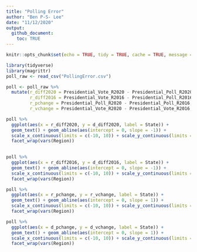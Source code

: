 ```yaml
---
title: "Polling Error"
author: "Ben P-S- Lee"
date: "11/12/2020"
output:
  github_document:
    toc: TRUE
---
```


```r
knitr::opts_chunk$set(echo = TRUE, tidy = TRUE, cache = TRUE, message = FALSE, warning = FALSE)
```

```r

library(tidyverse)
library(magrittr)
poll_raw <- read_csv("PollingError.csv")

poll <- poll_raw %>%
  mutate(r_diff2020 = Presidential_Vote_R2020 - Presidential_Poll_R2020, d_diff2020 = Presidential_Vote_D2020 - Presidential_Poll_D2020,
         r_diff2016 = Presidential_Vote_R2016 - Presidential_Poll_R2016, d_diff2016 = Presidential_Vote_D2016 - Presidential_Poll_D2016,
         r_pchange = Presidential_Poll_R2020 - Presidential_Poll_R2016, d_pchange = Presidential_Poll_D2020 - Presidential_Poll_D2016,
         r_vchange = Presidential_Vote_R2020 - Presidential_Vote_R2016, d_vchange = Presidential_Vote_D2020 - Presidential_Vote_D2016)

```

```r

poll %>%
  ggplot(aes(x = r_diff2020, y = d_diff2020, label = State)) +
  geom_text() + geom_abline(aes(intercept = 0, slope = -1)) +
  scale_x_continuous(limits = c(-10, 10)) + scale_y_continuous(limits = c(-10,10)) +
  facet_wrap(vars(Region))
  

```

```r

poll %>%
  ggplot(aes(x = r_diff2016, y = d_diff2016, label = State)) +
  geom_text() + geom_abline(aes(intercept = 0, slope = -1)) +
  scale_x_continuous(limits = c(-10, 10)) + scale_y_continuous(limits = c(-10,10)) +
  facet_wrap(vars(Region))

```

```r

poll %>%
  ggplot(aes(x = r_pchange, y = r_vchange, label = State)) +
  geom_text() + geom_abline(aes(intercept = 0, slope = 1)) +
  scale_x_continuous(limits = c(-10, 10)) + scale_y_continuous(limits = c(-10,10)) +
  facet_wrap(vars(Region))

```
```r

poll %>%
  ggplot(aes(x = d_pchange, y = d_vchange, label = State)) +
  geom_text() + geom_abline(aes(intercept = 0, slope = 1)) +
  scale_x_continuous(limits = c(-10, 10)) + scale_y_continuous(limits = c(-10,10)) +
  facet_wrap(vars(Region))


```





